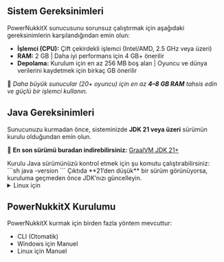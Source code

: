
## Sistem Gereksinimleri

PowerNukkitX sunucusunu sorunsuz çalıştırmak için aşağıdaki gereksinimlerin karşılandığından emin olun:

- **İşlemci (CPU):** Çift çekirdekli işlemci (Intel/AMD, 2.5 GHz veya üzeri)
- **RAM:** 2 GB | Daha iyi performans için 4 GB+ önerilir
- **Depolama:** Kurulum için en az 256 MB boş alan | Oyuncu ve dünya verilerini kaydetmek için birkaç GB önerilir

🔹 *Daha büyük sunucular (20+ oyuncu) için en az **4–8 GB RAM** tahsis edin ve güçlü bir işlemci kullanın.*

## Java Gereksinimleri

Sunucunuzu kurmadan önce, sisteminizde **JDK 21 veya üzeri** sürümün kurulu olduğundan emin olun.

🔹 **En son sürümü buradan indirebilirsiniz:** [GraalVM JDK 21+](https://www.graalvm.org/downloads)

<Callout type="info">
    Kurulu Java sürümünüzü kontrol etmek için şu komutu çalıştırabilirsiniz:
    ```sh
    java -version
    ```
    Çıktıda **21’den düşük** bir sürüm görünüyorsa, kuruluma geçmeden önce JDK’nızı güncelleyin.
</Callout>

<details>
    <summary>Linux için</summary>

    <a>Linux'ta Java 21 kurmak</a> için şu adımları takip edebilirsiniz:

    <Steps>
        ### Bir terminal açın.

        ### Paketleri güncelleyin

        ```bash
        sudo apt update
        ```

        ### JDK 21’i kurun

        ```bash
        sudo apt install openjdk-21-jdk
        ```

        ### Kurulumu doğrulayın

        ```bash
        java -version
        ```

        Her şey doğru yapıldıysa, Java sürümü ekranda görünecektir.
    </Steps>

</details>

## PowerNukkitX Kurulumu

<a>PowerNukkitX</a> kurmak için birden fazla yöntem mevcuttur:
- CLI (Otomatik)
- Windows için Manuel
- Linux için Manuel

<Cards>
    <Cards.Card icon="📦" title="CLI (Otomatik)" href="/installation/cli" children="" />
    <Cards.Card icon="📂" title="Manuel (Windows)" href="/installation/manual/windows" children="" />
    <Cards.Card icon="📂" title="Manuel (Linux)" href="/installation/manual/linux" children="" />
</Cards>

